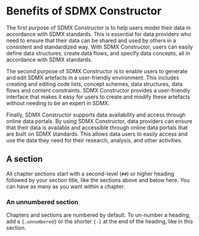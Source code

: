 # Benefits of SDMX Constructor {#benefits-of}

The first purpose of SDMX Constructor is to help users model their data in accordance with SDMX standards. This is essential for data providers who need to ensure that their data can be shared and used by others in a consistent and standardized way. With SDMX Constructor, users can easily define data structures, create data flows, and specify data concepts, all in accordance with SDMX standards.

The second purpose of SDMX Constructor is to enable users to generate and edit SDMX artefacts in a user-friendly environment. This includes creating and editing code lists, concept schemes, data structures, data flows and content constraints. SDMX Constructor provides a user-friendly interface that makes it easy for users to create and modify these artefacts without needing to be an expert in SDMX.

Finally, SDMX Constructor supports data availability and access through online data portals. By using SDMX Constructor, data providers can ensure that their data is available and accessible through online data portals that are built on SDMX standards. This allows data users to easily access and use the data they need for their research, analysis, and other activities.


## A section

All chapter sections start with a second-level (`##`) or higher heading followed by your section title, like the sections above and below here. You can have as many as you want within a chapter.

### An unnumbered section {-}

Chapters and sections are numbered by default. To un-number a heading, add a `{.unnumbered}` or the shorter `{-}` at the end of the heading, like in this section.
